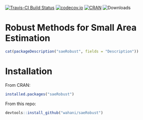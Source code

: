 [![Travis-CI Build Status](https://travis-ci.org/wahani/saeRobust.svg?branch=master)](https://travis-ci.org/wahani/saeRobust)
[![codecov.io](https://codecov.io/github/wahani/saeRobust/coverage.svg?branch=master)](https://codecov.io/github/wahani/saeRobust?branch=master)
[![CRAN](http://www.r-pkg.org/badges/version/saeRobust)](https://cran.r-project.org/package=saeRobust)
![Downloads](http://cranlogs.r-pkg.org/badges/saeRobust)

# Robust Methods for Small Area Estimation

```r
cat(packageDescription("saeRobust", fields = "Description"))
```


# Installation

From CRAN:

```r
installed.packages("saeRobust")
```

From this repo:

```r
devtools::install_github("wahani/saeRobust")
```

